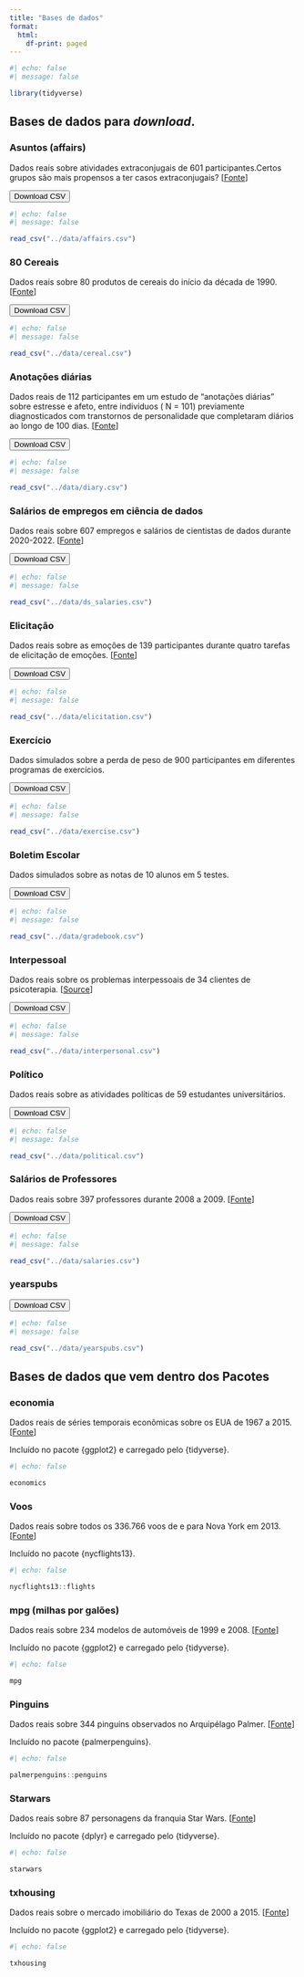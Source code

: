 ```yaml
---
title: "Bases de dados"
format:
  html:
    df-print: paged
---
```


```r
#| echo: false
#| message: false

library(tidyverse)
```


## Bases de dados para *download*.



### Asuntos (affairs)

Dados reais sobre atividades extraconjugais de 601 participantes.Certos grupos são mais propensos a ter casos extraconjugais? \[[Fonte](https://www.kaggle.com/datasets/clarkchong/fairs-affairs-dataset)\]


<a href="https://mefq.netlify.app/data/affairs.csv"><button type="button" class="btn btn-primary">Download CSV</button></a>

```r
#| echo: false
#| message: false

read_csv("../data/affairs.csv")
```



### 80 Cereais

Dados reais sobre 80 produtos de cereais do início da década de 1990. \[[Fonte](https://www.kaggle.com/datasets/crawford/80-cereals)\]

<a href="https://mefq.netlify.app/data/cereal.csv"><button type="button" class="btn btn-primary">Download CSV</button></a>

```r
#| echo: false
#| message: false

read_csv("../data/cereal.csv")
```

### Anotações diárias

Dados reais de 112 participantes em um estudo de "anotações diárias" sobre estresse e afeto, entre indivíduos ( N = 101) previamente diagnosticados com transtornos de personalidade que completaram diários ao longo de 100 dias. [[Fonte](https://doi.org/10.1521/pedi.2015.29.4.503)\]

<a href="https://mefq.netlify.app/data/diary.csv"><button type="button" class="btn btn-primary">Download CSV</button></a>

```r
#| echo: false
#| message: false

read_csv("../data/diary.csv")
```

### Salários de empregos em ciência de dados

Dados reais sobre 607 empregos e salários de cientistas de dados durante 2020-2022. \[[Fonte](https://www.kaggle.com/datasets/saurabhshahane/data-science-jobs-salaries)\]

<a href="https://mefq.netlify.app/data/ds_salaries.csv"><button type="button" class="btn btn-primary">Download CSV</button></a>

```r
#| echo: false
#| message: false

read_csv("../data/ds_salaries.csv")
```



### Elicitação

Dados reais sobre as emoções de 139 participantes durante quatro tarefas de elicitação de emoções. \[[Fonte](https://doi.org/10.1016/j.imavis.2014.06.002)\]

<a href="https://mefq.netlify.app/data/elicitation.csv"><button type="button" class="btn btn-primary">Download CSV</button></a>

```r
#| echo: false
#| message: false

read_csv("../data/elicitation.csv")
```


### Exercício

Dados simulados sobre a perda de peso de 900 participantes em diferentes programas de exercícios.

<a href="https://mefq.netlify.app/data/exercise.csv"><button type="button" class="btn btn-primary">Download CSV</button></a>

```r
#| echo: false
#| message: false

read_csv("../data/exercise.csv")
```



### Boletim Escolar

Dados simulados sobre as notas de 10 alunos em 5 testes.

<a href="https://mefq.netlify.app/data/gradebook.csv"><button type="button" class="btn btn-primary">Download CSV</button></a>

```r
#| echo: false
#| message: false

read_csv("../data/gradebook.csv")
```

### Interpessoal

Dados reais sobre os problemas interpessoais de 34 clientes de psicoterapia. \[[Source](https://doi.org/10.1109/FG52635.2021.9667021)\]

<a href="https://mefq.netlify.app/data/interpersonal.csv"><button type="button" class="btn btn-primary">Download CSV</button></a>

```r
#| echo: false
#| message: false

read_csv("../data/interpersonal.csv")
```



### Político

Dados reais sobre as atividades políticas de 59 estudantes universitários.

<a href="https://mefq.netlify.app/data/political.csv"><button type="button" class="btn btn-primary">Download CSV</button></a>

```r
#| echo: false
#| message: false

read_csv("../data/political.csv")
```

### Salários de Professores

Dados reais sobre 397 professores durante 2008 a 2009. \[[Fonte](https://cran.r-project.org/package=carData)\]

<a href="https://mefq.netlify.app/data/salaries.csv"><button type="button" class="btn btn-primary">Download CSV</button></a>

```r
#| echo: false
#| message: false

read_csv("../data/salaries.csv")
```

### yearspubs

<a href="https://mefq.netlify.app/data/yearspubs.csv"><button type="button" class="btn btn-primary">Download CSV</button></a>

```r
#| echo: false
#| message: false

read_csv("../data/yearspubs.csv")
```



## Bases de dados que vem dentro dos Pacotes

### economia

Dados reais de séries temporais econômicas sobre os EUA de 1967 a 2015. \[[Fonte](https://fred.stlouisfed.org/)\]

Incluído no pacote \{ggplot2\} e carregado pelo \{tidyverse\}.

```r
#| echo: false

economics
```


### Voos

Dados reais sobre todos os 336.766 voos de e para Nova York em 2013. \[[Fonte](https://www.transtats.bts.gov/DL_SelectFields.asp?Table_ID=236)\]

Incluído no pacote \{nycflights13\}.

```r
#| echo: false

nycflights13::flights
```



### mpg (milhas por galões) 

Dados reais sobre 234 modelos de automóveis de 1999 e 2008. \[[Fonte](https://fueleconomy.gov/)\]

Incluído no pacote \{ggplot2\} e carregado pelo \{tidyverse\}.

```r
#| echo: false

mpg
```



### Pinguins

Dados reais sobre 344 pinguins observados no Arquipélago Palmer. \[[Fonte](https://doi.org/10.1371/journal.pone.0090081)\]

Incluído no pacote \{palmerpenguins\}.

```r
#| echo: false

palmerpenguins::penguins
```


### Starwars

Dados reais sobre 87 personagens da franquia Star Wars. \[[Fonte](https://swapi.dev)\]

Incluído no pacote \{dplyr\} e carregado pelo \{tidyverse\}.

```r
#| echo: false

starwars
```



### txhousing

Dados reais sobre o mercado imobiliário do Texas de 2000 a 2015. \[[Fonte](https://www.recenter.tamu.edu/)\]

Incluído no pacote \{ggplot2\} e carregado pelo \{tidyverse\}.

```r
#| echo: false

txhousing
```

